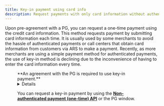 ```yaml
---
title: Key-in payment using card info
description: Request payments with only card information without authentication.
---
```



Upon pre-agreement with a PG,
you can request a one-time payment using the credit card information.
This method requests payment by submitting card information each time.
It is usually used by some merchants to avoid the hassle of authenticated payments
or call centers that obtain card information from customers via ARS to make a payment.
Recently, as more merchants are using a simple payment method for authenticated payments,
the use of key-in method is declining due to the inconvenience of having
to enter the card information every time.

<Figure src="/gitbook-assets/en/image (139).png" caption="ChaiPort merchant Ringle English Education" />

<Hint style="info">
  **An agreement with the PG is required to use key-in payment.**
</Hint>

<Details>
  <p slot="summary"> PGs that support key-in payment</p>

  - NICE Payments
  - NHN KCP
  - JTNET
  - SettleBank
  - DaouData
</Details>

You can request a key-in payment
by using the [**Non-authenticated payment (one-time) API**](../../api/api/request-non-authenticated-payment-one-time-api)
or the PG window.
